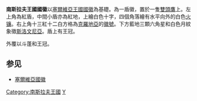 
{{Infobox coat of arms
| name             = 南斯拉夫王国国徽
| image            = Coat of arms of the Kingdom of Yugoslavia.svg
| image_width      = 200
| middle           = Eagle of the Kingdom of Yugoslavia.svg
| middle_width     = 150
| middle_caption   = 南斯拉夫王国中国徽
| lesser           = Coat of arms of the Kingdom of Yogoslavia small.svg
| lesser_width     = 150
| lesser_caption   = 南斯拉夫王国小国徽
| armiger          = {{flag|Kingdom of Yugoslavia}}
| year_adopted     = 1918年—1941年
| crest            =
| torse            = 
| shield           = 
| supporters       = 
| compartment      = 
| motto            = 
| orders           =
| other_elements   = 
| earlier_versions = 
| use              = 
}}
'''南斯拉夫王國國徽'''以[[塞爾維亞王國|塞爾維亞王國]][[塞爾維亞國徽|國徽]]為基礎。為一盾徽，置於一隻[[雙頭鷹|雙頭鷹]]上。左上角為紅盾，中間小盾亦為紅地，上繪白色十字，四個角落繪有水平向外的白色[[火镰|火镰]]。右上角十三紅十二白方格為[[克羅地亞|克羅地亞]]的[[克羅地亞國徽|徽號]]。下方藍地三顆六角星和白色月紋象徵[[斯洛文尼亞|斯洛文尼亞]]。盾上有王冠。

外覆以斗蓬和王冠。

== 参见 ==
* [[塞爾維亞國徽|塞爾維亞國徽]]
[[Category:南斯拉夫王國|Category:南斯拉夫王國]]
[[Category:國徽|Y]]